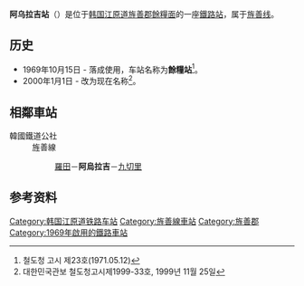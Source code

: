 {{朝鮮半島車站資訊
|公司色 = #0066b3
|文字色 = 
|站名 = 阿乌拉吉站<br />{{lang|en|Auraji}}
|圖片 =
|pxl = 
|圖片說明 =
|車站編號 = 
|前一站 = [[罗田站_(江原道)|羅田]]
|前一站距離 = 6.1
|後一站距離 = 7.2
|後一站 = [[九切里站|九切里]]
|距離 =38.7
|起點站 = [[民東山站|民東山]]
|所屬路線 = [[旌善线|旌善线]]
|諺文 = 아우라지역
|朝鮮漢字 = 아우라지驛
|文觀部式 =Auraji-yeok 
|馬-賴式 =
|副站名 = 
|停站路線數 = 
|所屬公司 = [[韩国铁道公社|韩国铁道公社]]
|所在地 =[[江原道_(韩国)|江原道]][[旌善郡|旌善郡]][[餘糧面|餘糧面]]
|車站構造 = 地面車站
|月台配置 =1面2线
|啟用年月日 =1971年5月21日
|廢站年月日 = 
|上下車人次 =
|統計年度 =
|轉車 = 
|備註 = 
|全寬備註 = 
}}

'''阿乌拉吉站'''（{{kor|諺=아우라지역|漢=아우라지驛|羅=Auraji yeok|f=y}}）是位于[[韩国|韩国]][[江原道_(韩国)|江原道]][[旌善郡|旌善郡]][[餘糧面|餘糧面]]的一座[[鐵路站|鐵路站]]，属于[[旌善线|旌善线]]。

== 历史 ==
*1969年10月15日 - 落成使用，车站名称为'''餘糧站'''<ref>철도청 고시 제23호(1971.05.12)</ref>。
*2000年1月1日 - 改为现在名称<ref>대한민국관보 철도청고시제1999-33호, 1999년 11월 25일</ref>。

== 相鄰車站 ==
;韓國鐵道公社
:旌善線
::[[羅田站_(江原道)|羅田]]－'''阿烏拉吉'''－[[九切里站|九切里]]

== 参考资料 ==
{{reflist}}

{{旌善线}}

[[Category:韩国江原道铁路车站|Category:韩国江原道铁路车站]]
[[Category:旌善線車站|Category:旌善線車站]]
[[Category:旌善郡|Category:旌善郡]]
[[Category:1969年啟用的鐵路車站|Category:1969年啟用的鐵路車站]]